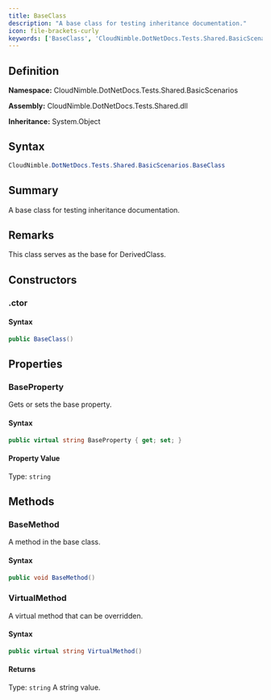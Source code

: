 ```yaml
---
title: BaseClass
description: "A base class for testing inheritance documentation."
icon: file-brackets-curly
keywords: ['BaseClass', 'CloudNimble.DotNetDocs.Tests.Shared.BasicScenarios.BaseClass', 'CloudNimble.DotNetDocs.Tests.Shared.BasicScenarios', 'class', 'System.Object']
---
```


## Definition

**Namespace:** CloudNimble.DotNetDocs.Tests.Shared.BasicScenarios

**Assembly:** CloudNimble.DotNetDocs.Tests.Shared.dll

**Inheritance:** System.Object

## Syntax

```csharp
CloudNimble.DotNetDocs.Tests.Shared.BasicScenarios.BaseClass
```

## Summary

A base class for testing inheritance documentation.

## Remarks

This class serves as the base for DerivedClass.

## Constructors

### .ctor

#### Syntax

```csharp
public BaseClass()
```

## Properties

### BaseProperty

Gets or sets the base property.

#### Syntax

```csharp
public virtual string BaseProperty { get; set; }
```

#### Property Value

Type: `string`

## Methods

### BaseMethod

A method in the base class.

#### Syntax

```csharp
public void BaseMethod()
```

### VirtualMethod

A virtual method that can be overridden.

#### Syntax

```csharp
public virtual string VirtualMethod()
```

#### Returns

Type: `string`
A string value.

